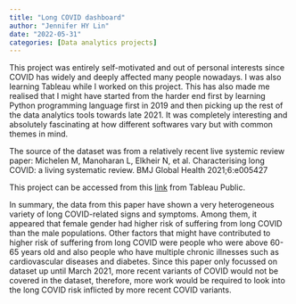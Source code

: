 ```yaml
---
title: "Long COVID dashboard"
author: "Jennifer HY Lin"
date: "2022-05-31"
categories: [Data analytics projects]
---
```


This project was entirely self-motivated and out of personal interests since COVID has widely and deeply affected many people nowadays. I was also learning Tableau while I worked on this project. This has also made me realised that I might have started from the harder end first by learning Python programming language first in 2019 and then picking up the rest of the data analytics tools towards late 2021. It was completely interesting and absolutely fascinating at how different softwares vary but with common themes in mind.

The source of the dataset was from a relatively recent live systemic review paper: Michelen M, Manoharan L, Elkheir N, et al. Characterising long COVID: a living systematic review. BMJ Global Health 2021;6:e005427

This project can be accessed from this [link](https://public.tableau.com/app/profile/jennifer.hy.lin/viz/CharacterisinglongCOVID/Riskfactorswithclinicalassociations) from Tableau Public.

In summary, the data from this paper have shown a very heterogeneous variety of long COVID-related signs and symptoms. Among them, it appeared that female gender had higher risk of suffering from long COVID than the male populations. Other factors that might have contributed to higher risk of suffering from long COVID were people who were above 60-65 years old and also people who have multiple chronic illnesses such as cardiovascular diseases and diabetes. Since this paper only focussed on dataset up until March 2021, more recent variants of COVID would not be covered in the dataset, therefore, more work would be required to look into the long COVID risk inflicted by more recent COVID variants.
